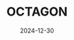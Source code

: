---
title: 'OCTAGON'
date: '2024-12-30'
topic: 'RETINA'
category: 'OPEN-SOURCE DATABASES'
draft: false
---